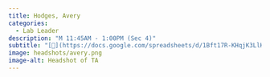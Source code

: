 ```yaml
---
title: Hodges, Avery
categories: 
  - Lab Leader
description: "M 11:45AM - 1:00PM (Sec 4)"
subtitle: "[🔗](https://docs.google.com/spreadsheets/d/1Bft17R-KHqjK3LlK8aRUEQCGmtnFaH0BgVX830SysOE/edit?usp=sharing)"
image: headshots/avery.png
image-alt: Headshot of TA
---
```

